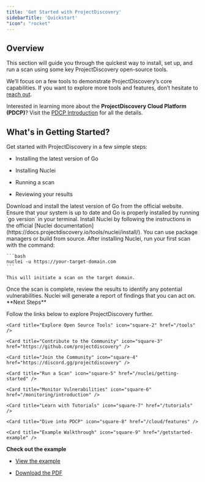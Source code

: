```yaml
---
title: 'Get Started with ProjectDiscovery'
sidebarTitle: 'Quickstart'
"icon": "rocket"
---
```


## Overview

This section will guide you through the quickest way to install, set up, and run a scan using some key ProjectDiscovery open-source tools.

We’ll focus on a few tools to demonstrate ProjectDiscovery’s core capabilities. If you want to explore more tools and features, don’t hesitate to [reach out](/help).

<Tip> Interested in learning more about the **ProjectDiscovery Cloud Platform (PDCP)**? Visit the [PDCP Introduction](/cloud/introduction) for all the details. </Tip>

## What's in Getting Started?

Get started with ProjectDiscovery in a few simple steps:

* Installing the latest version of Go

* Installing Nuclei

* Running a scan

* Reviewing your results

<Steps>
  <Step title="Step 1: Installing the Latest Version of Go">
    Download and install the latest version of Go from the official website. Ensure that your system is up to date and Go is properly installed by running `go version` in your terminal.
  </Step>

  <Step title="Step 2: Installing Nuclei">
    Install Nuclei by following the instructions in the official [Nuclei documentation](https://docs.projectdiscovery.io/tools/nuclei/install/). You can use package managers or build from source.
  </Step>

  <Step title="Step 3: Running a Scan">
    After installing Nuclei, run your first scan with the command:

    ```bash
    nuclei -u https://your-target-domain.com
    ```

    This will initiate a scan on the target domain.
  </Step>

  <Step title="Step 4: Reviewing Your Results">
    Once the scan is complete, review the results to identify any potential vulnerabilities. Nuclei will generate a report of findings that you can act on.
  </Step>
</Steps>

<Tip>
  **Next Steps**

  Follow the links below to explore ProjectDiscovery further.

  <CardGroup cols={3}>
    <Card title="Connect to Cloud Platform" icon="square-1" href="/cloud/introduction" />

    <Card title="Explore Open Source Tools" icon="square-2" href="/tools" />

    <Card title="Contribute to the Community" icon="square-3" href="https://github.com/projectdiscovery" />

    <Card title="Join the Community" icon="square-4" href="https://discord.gg/projectdiscovery" />

    <Card title="Run a Scan" icon="square-5" href="/nuclei/getting-started" />

    <Card title="Monitor Vulnerabilities" icon="square-6" href="/monitoring/introduction" />

    <Card title="Learn with Tutorials" icon="square-7" href="/tutorials" />

    <Card title="Dive into PDCP" icon="square-8" href="/cloud/features" />

    <Card title="Example Walkthrough" icon="square-9" href="/getstarted-example" />
  </CardGroup>

  **Check out the example**

  * [View the example](https://drive.google.com/file/d/1hdQpnferNOnUji20GHG7KBkJkGBY7u5w/view)

  * [Download the PDF](https://drive.google.com/uc?export=download\&id=1hdQpnferNOnUji20GHG7KBkJkGBY7u5w)
</Tip>